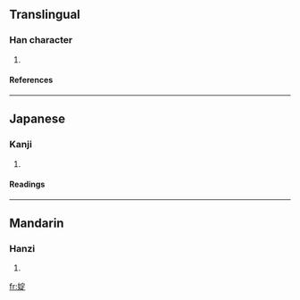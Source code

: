 ==Translingual==
===Han character===
{{Han char|rn=38|rad=女|as=08|sn=11|four=4348<sub>1</sub>|canj=女十一人 (VJMO), X女十一人 (XVJMO)}}
# {{defn|Han|sort=女08}}
====References====
{{Han ref|kx=0265.040|dkj=06422|hdz=21061.130|uh=5A5D|ud=23133|bh=D4DE|bd=54494}}
----
==Japanese==
===Kanji===
{{ja-kanji|grade=|rs=女08}}
# {{defn|Japanese}} 
====Readings====
{{ja-readings|on=[[てん]] (ten), [[でん]] (den)|kun=}}
----
==Mandarin==
===Hanzi===
{{cmn-hanzi|pin=[[diàn]] (dian4)|wg=tien<sup>4</sup>}}
# {{defn|Mandarin}}

[[fr:婝]]